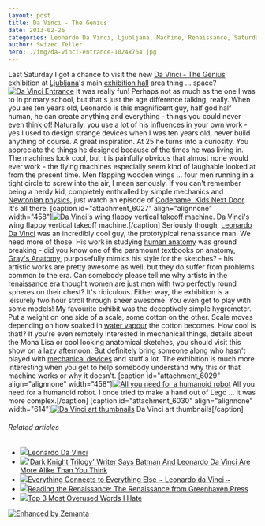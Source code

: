 ```yaml
---
layout: post
title: Da Vinci - The Genius
date: 2013-02-26
categories: Leonardo Da Vinci, Ljubljana, Machine, Renaissance, Saturday, Travel + Events
author: Swizec Teller
hero: ./img/da-vinci-entrance-1024x764.jpg
---
```


Last Saturday I got a chance to visit the new [Da Vinci - The Genius](http://davinci.si) exhibition at [Ljubljana](<http://maps.google.com/maps?ll=46.0555555556,14.5083333333&spn=0.1,0.1&q=46.0555555556,14.5083333333 (Ljubljana)&t=h> "Ljubljana")'s main [exhibition hall](http://en.wikipedia.org/wiki/Convention_center "Convention center") area thing ... space? [![Da Vinci Entrance](./img/da-vinci-entrance-1024x764.jpg "Da Vinci Entrance")](http://swizec.com/blog/wp-content/uploads/2013/02/da-vinci-entrance.jpg) It was really fun! Perhaps not as much as the one I was to in primary school, but that's just the age difference talking, really. When you are ten years old, Leonardo is this magnificent guy, half god half human, he can create anything and everything - things you could never even think of! Naturally, you use a lot of his influences in your own work - yes I used to design strange devices when I was ten years old, never build anything of course. A great inspiration. At 25 he turns into a curiosity. You appreciate the things he designed because of the times he was living in. The machines look cool, but it is painfully obvious that almost none would ever work - the flying machines especially seem kind of laughable looked at from the present time. Men flapping wooden wings ... four men running in a tight circle to screw into the air, I mean seriously. If you can't remember being a nerdy kid, completely enthralled by simple mechanics and [Newtonian physics](http://en.wikipedia.org/wiki/Classical_mechanics "Classical mechanics"), just watch an episode of [Codename: Kids Next Door](http://www.imdb.com/title/tt0312109/ "Codename: Kids Next Door"). It's all there. \[caption id="attachment_6027" align="alignnone" width="458"][![Da Vinci's wing flappy vertical takeoff machine.](./img/da-vinci-vertical-takeoff-764x1024.jpg "Da Vinci's wing flappy vertical takeoff machine.")](http://swizec.com/blog/wp-content/uploads/2013/02/da-vinci-vertical-takeoff.jpg) Da Vinci's wing flappy vertical takeoff machine.\[/caption] Seriously though, [Leonardo Da Vinci](http://en.wikipedia.org/wiki/Leonardo_da_Vinci "Leonardo da Vinci") was an incredibly cool guy, the prototypical renaissance man. We need more of those. His work in studying [human anatomy](http://en.wikipedia.org/wiki/Human_anatomy "Human anatomy") was ground breaking - did you know one of the paramount textbooks on anatomy, [Gray's Anatomy](http://en.wikipedia.org/wiki/Gray%27s_anatomy), purposefully mimics his style for the sketches? - his artistic works are pretty awesome as well, but they do suffer from problems common to the era. Can somebody please tell me why artists in the [renaissance era](http://en.wikipedia.org/wiki/Renaissance "Renaissance") thought women are just men with two perfectly round spheres on their chest? It's ridiculous. Either way, the exhibition is a leisurely two hour stroll through sheer awesome. You even get to play with some models! My favourite exhibit was the deceptively simple hygrometer. Put a weight on one side of a scale, some cotton on the other. Scale moves depending on how soaked in [water vapour](http://en.wikipedia.org/wiki/Water_vapor "Water vapor") the cotton becomes. How cool is that!? If you're even remotely interested in mechanical things, details about the Mona Lisa or cool looking anatomical sketches, you should visit this show on a lazy afternoon. But definitely bring someone along who hasn't played with [mechanical devices](http://en.wikipedia.org/wiki/Machine "Machine") and stuff a lot. The exhibition is much more interesting when you get to help somebody understand why this or that machine works or why it doesn't. \[caption id="attachment_6029" align="alignnone" width="458"][![All you need for a humanoid robot](./img/da-vinci-robot-764x1024.jpg "All you need for a humanoid robot")](http://swizec.com/blog/wp-content/uploads/2013/02/da-vinci-robot.jpg) All you need for a humanoid robot. I once tried to make a hand out of Lego ... it was more complex.\[/caption] \[caption id="attachment_6030" align="alignnone" width="614"][![Da Vinci art thumbnails](./img/da-vinci-art-1024x764.jpg "Da Vinci art thumbnails")](http://swizec.com/blog/wp-content/uploads/2013/02/da-vinci-art.jpg) Da Vinci art thumbnails\[/caption]

###### Related articles

-   [![](http://i.zemanta.com/143343807_80_80.jpg)](http://chasepage.net/2013/02/06/37/)[Leonardo Da Vinci](http://chasepage.net/2013/02/06/37/)
-   [![](http://i.zemanta.com/136423848_80_80.jpg)](http://www.businessinsider.com/batman-and-leonardo-da-vinci-common-links-2013-1)['Dark Knight Trilogy' Writer Says Batman And Leonardo Da Vinci Are More Alike Than You Think](http://www.businessinsider.com/batman-and-leonardo-da-vinci-common-links-2013-1)
-   [![](http://i.zemanta.com/135252313_80_80.jpg)](http://christcenteredteaching.wordpress.com/2012/12/31/everything-connects-to-everything-else-leonardo-da-vinci/)[Everything Connects to Everything Else ~ Leonardo da Vinci ~](http://christcenteredteaching.wordpress.com/2012/12/31/everything-connects-to-everything-else-leonardo-da-vinci/)
-   [![](http://i.zemanta.com/147734613_80_80.jpg)](http://maphead.wordpress.com/2013/02/24/reading-the-renaissance-the-renaissance-from-greenhaven-press/)[Reading the Renaissance: The Renaissance from Greenhaven Press](http://maphead.wordpress.com/2013/02/24/reading-the-renaissance-the-renaissance-from-greenhaven-press/)
-   [![](http://i.zemanta.com/147835963_80_80.jpg)](http://scottmdewey.wordpress.com/2013/02/25/overused-words/)[Top 3 Most Overused Words I Hate](http://scottmdewey.wordpress.com/2013/02/25/overused-words/)

[![Enhanced by Zemanta](http://img.zemanta.com/zemified_e.png?x-id=7643b8b1-54f5-403f-9b79-a6b617d96da0)](http://www.zemanta.com/?px "Enhanced by Zemanta")
